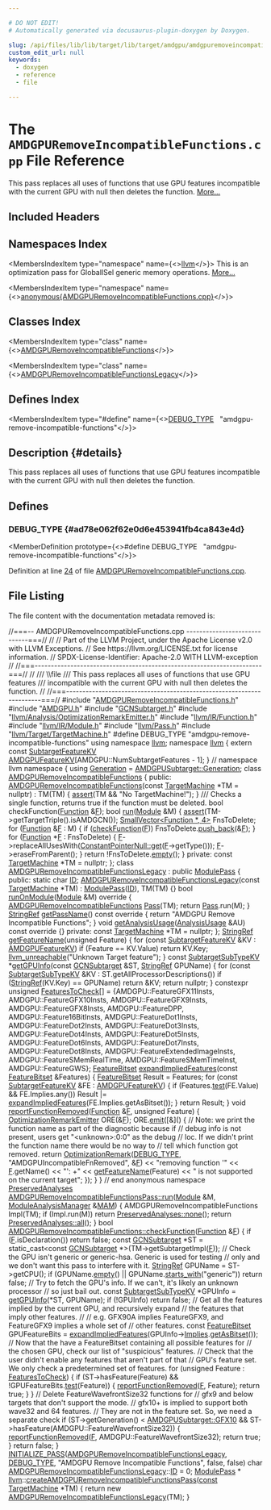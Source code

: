 ```yaml
---

# DO NOT EDIT!
# Automatically generated via docusaurus-plugin-doxygen by Doxygen.

slug: /api/files/lib/lib/target/lib/target/amdgpu/amdgpuremoveincompatiblefunctions-cpp
custom_edit_url: null
keywords:
  - doxygen
  - reference
  - file

---
```





# The `AMDGPURemoveIncompatibleFunctions.cpp` File Reference

<DoxygenPage pluginConfig={pluginConfig}>

This pass replaces all uses of functions that use GPU features incompatible with the current GPU with null then deletes the function. <a href="#details">More...</a>

## Included Headers

<IncludesList>
<IncludesListItem
  filePath="AMDGPURemoveIncompatibleFunctions.h"
  permalink="/docs/api/files/lib/lib/target/lib/target/amdgpu/amdgpuremoveincompatiblefunctions-h"
  isLocal="true" />
<IncludesListItem
  filePath="AMDGPU.h"
  permalink="/docs/api/files/lib/lib/target/lib/target/amdgpu/amdgpu-h"
  isLocal="true" />
<IncludesListItem
  filePath="GCNSubtarget.h"
  permalink="/docs/api/files/lib/lib/target/lib/target/amdgpu/gcnsubtarget-h"
  isLocal="true" />
<IncludesListItem
  filePath="llvm/Analysis/OptimizationRemarkEmitter.h"
  permalink="/docs/api/files/include/include/llvm/include/llvm/analysis/optimizationremarkemitter-h"
  isLocal="true" />
<IncludesListItem
  filePath="llvm/IR/Function.h"
  permalink="/docs/api/files/include/include/llvm/include/llvm/ir/function-h"
  isLocal="true" />
<IncludesListItem
  filePath="llvm/IR/Module.h"
  permalink="/docs/api/files/include/include/llvm/include/llvm/ir/module-h"
  isLocal="true" />
<IncludesListItem
  filePath="llvm/Pass.h"
  permalink="/docs/api/files/include/include/llvm/pass-h"
  isLocal="true" />
<IncludesListItem
  filePath="llvm/Target/TargetMachine.h"
  permalink="/docs/api/files/include/include/llvm/include/llvm/target/targetmachine-h"
  isLocal="true" />
</IncludesList>

## Namespaces Index

<MembersIndex>

<MembersIndexItem
  type="namespace"
  name={<><a href="/docs/api/namespaces/llvm">llvm</a></>}>
This is an optimization pass for GlobalISel generic memory operations. <a href="/docs/api/namespaces/llvm/#details">More...</a>
</MembersIndexItem>

<MembersIndexItem
  type="namespace"
  name={<><a href="/docs/api/namespaces/anonymous-amdgpuremoveincompatiblefunctions-cpp-">anonymous&#123;AMDGPURemoveIncompatibleFunctions.cpp&#125;</a></>}>
</MembersIndexItem>

</MembersIndex>

## Classes Index

<MembersIndex>

<MembersIndexItem
  type="class"
  name={<><a href="/docs/api/classes/anonymous-namespace-amdgpuremoveincompatiblefunctions-cpp-/amdgpuremoveincompatiblefunctions">AMDGPURemoveIncompatibleFunctions</a></>}>
</MembersIndexItem>

<MembersIndexItem
  type="class"
  name={<><a href="/docs/api/classes/anonymous-namespace-amdgpuremoveincompatiblefunctions-cpp-/amdgpuremoveincompatiblefunctionslegacy">AMDGPURemoveIncompatibleFunctionsLegacy</a></>}>
</MembersIndexItem>

</MembersIndex>

## Defines Index

<MembersIndex>

<MembersIndexItem
  type="#define"
  name={<><a href="#ad78e062f62e0d6e453941fb4ca843e4d">DEBUG&#95;TYPE</a>&nbsp;&nbsp;&nbsp;&quot;amdgpu-remove-incompatible-functions&quot;</>}>
</MembersIndexItem>

</MembersIndex>

## Description {#details}

This pass replaces all uses of functions that use GPU features incompatible with the current GPU with null then deletes the function.

<SectionDefinition>

## Defines

### DEBUG&#95;TYPE {#ad78e062f62e0d6e453941fb4ca843e4d}

<MemberDefinition
  prototype={<>#define DEBUG&#95;TYPE&nbsp;&nbsp;&nbsp;&quot;amdgpu-remove-incompatible-functions&quot;</>}>

Definition at line <a href="#l00024">24</a> of file <a href="/docs/api/files/lib/lib/target/lib/target/amdgpu/amdgpuremoveincompatiblefunctions-cpp">AMDGPURemoveIncompatibleFunctions.cpp</a>.
</MemberDefinition>

</SectionDefinition>

## File Listing

The file content with the documentation metadata removed is:

<ProgramListing>

<Link id="l00001" /><CodeLine lineNumber="1"><span class="doxyHighlightComment">//===-- AMDGPURemoveIncompatibleFunctions.cpp -----------------------------===//</span></CodeLine>
<Link id="l00002" /><CodeLine lineNumber="2"><span class="doxyHighlightComment">//</span></CodeLine>
<Link id="l00003" /><CodeLine lineNumber="3"><span class="doxyHighlightComment">// Part of the LLVM Project, under the Apache License v2.0 with LLVM Exceptions.</span></CodeLine>
<Link id="l00004" /><CodeLine lineNumber="4"><span class="doxyHighlightComment">// See https://llvm.org/LICENSE.txt for license information.</span></CodeLine>
<Link id="l00005" /><CodeLine lineNumber="5"><span class="doxyHighlightComment">// SPDX-License-Identifier: Apache-2.0 WITH LLVM-exception</span></CodeLine>
<Link id="l00006" /><CodeLine lineNumber="6"><span class="doxyHighlightComment">//</span></CodeLine>
<Link id="l00007" /><CodeLine lineNumber="7"><span class="doxyHighlightComment">//===----------------------------------------------------------------------===//</span></CodeLine>
<Link id="l00008" /><CodeLine lineNumber="8"><span class="doxyHighlightComment">//</span></CodeLine>
<Link id="l00009" /><CodeLine lineNumber="9"><span class="doxyHighlightComment">/// \\file</span></CodeLine>
<Link id="l00010" /><CodeLine lineNumber="10"><span class="doxyHighlightComment">/// This pass replaces all uses of functions that use GPU features</span></CodeLine>
<Link id="l00011" /><CodeLine lineNumber="11"><span class="doxyHighlightComment">/// incompatible with the current GPU with null then deletes the function.</span></CodeLine>
<Link id="l00012" /><CodeLine lineNumber="12"><span class="doxyHighlightComment">//</span></CodeLine>
<Link id="l00013" /><CodeLine lineNumber="13"><span class="doxyHighlightComment">//===----------------------------------------------------------------------===//</span></CodeLine>
<Link id="l00014" /><CodeLine lineNumber="14"></CodeLine>
<Link id="l00015" /><CodeLine lineNumber="15"><span class="doxyHighlightPreprocessor">#include &quot;<a href="/docs/api/files/lib/lib/target/lib/target/amdgpu/amdgpuremoveincompatiblefunctions-h">AMDGPURemoveIncompatibleFunctions.h</a>&quot;</span></CodeLine>
<Link id="l00016" /><CodeLine lineNumber="16"><span class="doxyHighlightPreprocessor">#include &quot;<a href="/docs/api/files/lib/lib/target/lib/target/amdgpu/amdgpu-h">AMDGPU.h</a>&quot;</span></CodeLine>
<Link id="l00017" /><CodeLine lineNumber="17"><span class="doxyHighlightPreprocessor">#include &quot;<a href="/docs/api/files/lib/lib/target/lib/target/amdgpu/gcnsubtarget-h">GCNSubtarget.h</a>&quot;</span></CodeLine>
<Link id="l00018" /><CodeLine lineNumber="18"><span class="doxyHighlightPreprocessor">#include &quot;<a href="/docs/api/files/include/include/llvm/include/llvm/analysis/optimizationremarkemitter-h">llvm/Analysis/OptimizationRemarkEmitter.h</a>&quot;</span></CodeLine>
<Link id="l00019" /><CodeLine lineNumber="19"><span class="doxyHighlightPreprocessor">#include &quot;<a href="/docs/api/files/include/include/llvm/include/llvm/ir/function-h">llvm/IR/Function.h</a>&quot;</span></CodeLine>
<Link id="l00020" /><CodeLine lineNumber="20"><span class="doxyHighlightPreprocessor">#include &quot;<a href="/docs/api/files/include/include/llvm/include/llvm/ir/module-h">llvm/IR/Module.h</a>&quot;</span></CodeLine>
<Link id="l00021" /><CodeLine lineNumber="21"><span class="doxyHighlightPreprocessor">#include &quot;<a href="/docs/api/files/include/include/llvm/pass-h">llvm/Pass.h</a>&quot;</span></CodeLine>
<Link id="l00022" /><CodeLine lineNumber="22"><span class="doxyHighlightPreprocessor">#include &quot;<a href="/docs/api/files/include/include/llvm/include/llvm/target/targetmachine-h">llvm/Target/TargetMachine.h</a>&quot;</span></CodeLine>
<Link id="l00023" /><CodeLine lineNumber="23"></CodeLine>
<Link id="l00024" /><CodeLine lineNumber="24" lineLink="#ad78e062f62e0d6e453941fb4ca843e4d"><span class="doxyHighlightPreprocessor">#define DEBUG&#95;TYPE &quot;amdgpu-remove-incompatible-functions&quot;</span></CodeLine>
<Link id="l00025" /><CodeLine lineNumber="25"></CodeLine>
<Link id="l00026" /><CodeLine lineNumber="26"><span class="doxyHighlightKeyword">using namespace </span><span class="doxyHighlight"><a href="/docs/api/namespaces/llvm">llvm</a>;</span></CodeLine>
<Link id="l00027" /><CodeLine lineNumber="27"></CodeLine>
<Link id="l00028" /><CodeLine lineNumber="28"><span class="doxyHighlightKeyword">namespace </span><span class="doxyHighlight"><a href="/docs/api/namespaces/llvm">llvm</a> &#123;</span></CodeLine>
<Link id="l00029" /><CodeLine lineNumber="29"><span class="doxyHighlightKeyword">extern</span><span class="doxyHighlight"> </span><span class="doxyHighlightKeyword">const</span><span class="doxyHighlight"> <a href="/docs/api/structs/llvm/subtargetfeaturekv">SubtargetFeatureKV</a></span></CodeLine>
<Link id="l00030" /><CodeLine lineNumber="30"><span class="doxyHighlight">    <a href="/docs/api/namespaces/llvm/#a2eb0f8664ebd7ae1ff5086c1b2f684dd">AMDGPUFeatureKV</a>&#91;AMDGPU::NumSubtargetFeatures - 1&#93;;</span></CodeLine>
<Link id="l00031" /><CodeLine lineNumber="31"><span class="doxyHighlight">&#125; </span><span class="doxyHighlightComment">// namespace llvm</span></CodeLine>
<Link id="l00032" /><CodeLine lineNumber="32"></CodeLine>
<Link id="l00033" /><CodeLine lineNumber="33" lineLink="/docs/api/namespaces/anonymous-amdgpuremoveincompatiblefunctions-cpp-"><span class="doxyHighlightKeyword">namespace </span><span class="doxyHighlight">&#123;</span></CodeLine>
<Link id="l00034" /><CodeLine lineNumber="34"></CodeLine>
<Link id="l00035" /><CodeLine lineNumber="35" lineLink="/docs/api/namespaces/anonymous-amdgpuremoveincompatiblefunctions-cpp-/#aaf079b518fe1589562ddfa399cf7d9ee"><span class="doxyHighlightKeyword">using </span><span class="doxyHighlight"><a href="/docs/api/namespaces/anonymous-amdgpuremoveincompatiblefunctions-cpp-/#aaf079b518fe1589562ddfa399cf7d9ee">Generation</a> = <a href="/docs/api/classes/llvm/amdgpusubtarget/#a53c0ee4138bfbf9e0410a65e0eaa36e2">AMDGPUSubtarget::Generation</a>;</span></CodeLine>
<Link id="l00036" /><CodeLine lineNumber="36"></CodeLine>
<Link id="l00037" /><CodeLine lineNumber="37" lineLink="/docs/api/classes/anonymous-namespace-amdgpuremoveincompatiblefunctions-cpp-/amdgpuremoveincompatiblefunctions"><span class="doxyHighlightKeyword">class </span><span class="doxyHighlight"><a href="/docs/api/classes/anonymous-namespace-amdgpuremoveincompatiblefunctions-cpp-/amdgpuremoveincompatiblefunctions/#aeeaff946c7f1a545c840aed2c3873957">AMDGPURemoveIncompatibleFunctions</a> &#123;</span></CodeLine>
<Link id="l00038" /><CodeLine lineNumber="38"><span class="doxyHighlightKeyword">public</span><span class="doxyHighlight">:</span></CodeLine>
<Link id="l00039" /><CodeLine lineNumber="39" lineLink="/docs/api/classes/anonymous-namespace-amdgpuremoveincompatiblefunctions-cpp-/amdgpuremoveincompatiblefunctions/#aeeaff946c7f1a545c840aed2c3873957"><span class="doxyHighlight">  <a href="/docs/api/classes/anonymous-namespace-amdgpuremoveincompatiblefunctions-cpp-/amdgpuremoveincompatiblefunctions/#aeeaff946c7f1a545c840aed2c3873957">AMDGPURemoveIncompatibleFunctions</a>(</span><span class="doxyHighlightKeyword">const</span><span class="doxyHighlight"> <a href="/docs/api/classes/llvm/targetmachine">TargetMachine</a> &#42;TM = </span><span class="doxyHighlightKeyword">nullptr</span><span class="doxyHighlight">)</span></CodeLine>
<Link id="l00040" /><CodeLine lineNumber="40"><span class="doxyHighlight">      : TM(TM) &#123;</span></CodeLine>
<Link id="l00041" /><CodeLine lineNumber="41"><span class="doxyHighlight">    <a href="/docs/api/files/lib/lib/target/lib/target/amdgpu/silowercontrolflow-cpp/#a4868c5d81c5ccc98c47aeab6244346a0">assert</a>(TM &amp;&amp; </span><span class="doxyHighlightStringLiteral">&quot;No TargetMachine!&quot;</span><span class="doxyHighlight">);</span></CodeLine>
<Link id="l00042" /><CodeLine lineNumber="42"><span class="doxyHighlight">  &#125;</span></CodeLine>
<Link id="l00043" /><CodeLine lineNumber="43"><span class="doxyHighlightComment">  /// Checks a single function, returns true if the function must be deleted.</span></CodeLine>
<Link id="l00044" /><CodeLine lineNumber="44"><span class="doxyHighlight">  </span><span class="doxyHighlightKeywordType">bool</span><span class="doxyHighlight"> checkFunction(<a href="/docs/api/classes/llvm/function">Function</a> &amp;<a href="/docs/api/files/lib/lib/support/md5-cpp/#a96d73bbd7af15cb1fc38c3f4a3bd82e9">F</a>);</span></CodeLine>
<Link id="l00045" /><CodeLine lineNumber="45"></CodeLine>
<Link id="l00046" /><CodeLine lineNumber="46" lineLink="/docs/api/classes/anonymous-namespace-amdgpuremoveincompatiblefunctions-cpp-/amdgpuremoveincompatiblefunctions/#a8d8058631456eb8173e42f7af6f4555f"><span class="doxyHighlight">  </span><span class="doxyHighlightKeywordType">bool</span><span class="doxyHighlight"> <a href="/docs/api/classes/anonymous-namespace-amdgpuremoveincompatiblefunctions-cpp-/amdgpuremoveincompatiblefunctions/#a8d8058631456eb8173e42f7af6f4555f">run</a>(<a href="/docs/api/classes/llvm/module">Module</a> &amp;M) &#123;</span></CodeLine>
<Link id="l00047" /><CodeLine lineNumber="47"><span class="doxyHighlight">    <a href="/docs/api/files/lib/lib/target/lib/target/amdgpu/silowercontrolflow-cpp/#a4868c5d81c5ccc98c47aeab6244346a0">assert</a>(TM-&gt;getTargetTriple().isAMDGCN());</span></CodeLine>
<Link id="l00048" /><CodeLine lineNumber="48"></CodeLine>
<Link id="l00049" /><CodeLine lineNumber="49"><span class="doxyHighlight">    <a href="/docs/api/classes/llvm/smallvector">SmallVector&lt;Function &#42;, 4&gt;</a> FnsToDelete;</span></CodeLine>
<Link id="l00050" /><CodeLine lineNumber="50"><span class="doxyHighlight">    </span><span class="doxyHighlightKeywordFlow">for</span><span class="doxyHighlight"> (<a href="/docs/api/classes/llvm/function">Function</a> &amp;<a href="/docs/api/files/lib/lib/support/md5-cpp/#a96d73bbd7af15cb1fc38c3f4a3bd82e9">F</a> : M) &#123;</span></CodeLine>
<Link id="l00051" /><CodeLine lineNumber="51"><span class="doxyHighlight">      </span><span class="doxyHighlightKeywordFlow">if</span><span class="doxyHighlight"> (<a href="/docs/api/classes/anonymous-namespace-amdgpuremoveincompatiblefunctions-cpp-/amdgpuremoveincompatiblefunctions/#a9910118e4db5bb56e348017ba1460553">checkFunction</a>(<a href="/docs/api/files/lib/lib/support/md5-cpp/#a96d73bbd7af15cb1fc38c3f4a3bd82e9">F</a>))</span></CodeLine>
<Link id="l00052" /><CodeLine lineNumber="52"><span class="doxyHighlight">        FnsToDelete.<a href="/docs/api/classes/llvm/smallvectortemplatebase/#af42bfbc067df27c19ee2fc859df58799">push&#95;back</a>(&amp;<a href="/docs/api/files/lib/lib/support/md5-cpp/#a96d73bbd7af15cb1fc38c3f4a3bd82e9">F</a>);</span></CodeLine>
<Link id="l00053" /><CodeLine lineNumber="53"><span class="doxyHighlight">    &#125;</span></CodeLine>
<Link id="l00054" /><CodeLine lineNumber="54"></CodeLine>
<Link id="l00055" /><CodeLine lineNumber="55"><span class="doxyHighlight">    </span><span class="doxyHighlightKeywordFlow">for</span><span class="doxyHighlight"> (<a href="/docs/api/classes/llvm/function">Function</a> &#42;<a href="/docs/api/files/lib/lib/support/md5-cpp/#a96d73bbd7af15cb1fc38c3f4a3bd82e9">F</a> : FnsToDelete) &#123;</span></CodeLine>
<Link id="l00056" /><CodeLine lineNumber="56"><span class="doxyHighlight">      <a href="/docs/api/files/lib/lib/support/md5-cpp/#a96d73bbd7af15cb1fc38c3f4a3bd82e9">F</a>-&gt;replaceAllUsesWith(<a href="/docs/api/classes/llvm/constantpointernull/#a96f5c85e4022e369266541b2db3fda69">ConstantPointerNull::get</a>(<a href="/docs/api/files/lib/lib/support/md5-cpp/#a96d73bbd7af15cb1fc38c3f4a3bd82e9">F</a>-&gt;getType()));</span></CodeLine>
<Link id="l00057" /><CodeLine lineNumber="57"><span class="doxyHighlight">      <a href="/docs/api/files/lib/lib/support/md5-cpp/#a96d73bbd7af15cb1fc38c3f4a3bd82e9">F</a>-&gt;eraseFromParent();</span></CodeLine>
<Link id="l00058" /><CodeLine lineNumber="58"><span class="doxyHighlight">    &#125;</span></CodeLine>
<Link id="l00059" /><CodeLine lineNumber="59"><span class="doxyHighlight">    </span><span class="doxyHighlightKeywordFlow">return</span><span class="doxyHighlight"> !FnsToDelete.<a href="/docs/api/classes/llvm/smallvectortemplatecommon/#ad9a3c7bc26b130377bbafc170b5f88a2">empty</a>();</span></CodeLine>
<Link id="l00060" /><CodeLine lineNumber="60"><span class="doxyHighlight">  &#125;</span></CodeLine>
<Link id="l00061" /><CodeLine lineNumber="61"></CodeLine>
<Link id="l00062" /><CodeLine lineNumber="62"><span class="doxyHighlightKeyword">private</span><span class="doxyHighlight">:</span></CodeLine>
<Link id="l00063" /><CodeLine lineNumber="63"><span class="doxyHighlight">  </span><span class="doxyHighlightKeyword">const</span><span class="doxyHighlight"> <a href="/docs/api/classes/llvm/targetmachine">TargetMachine</a> &#42;TM = </span><span class="doxyHighlightKeyword">nullptr</span><span class="doxyHighlight">;</span></CodeLine>
<Link id="l00064" /><CodeLine lineNumber="64"><span class="doxyHighlight">&#125;;</span></CodeLine>
<Link id="l00065" /><CodeLine lineNumber="65"></CodeLine>
<Link id="l00066" /><CodeLine lineNumber="66" lineLink="/docs/api/classes/anonymous-namespace-amdgpuremoveincompatiblefunctions-cpp-/amdgpuremoveincompatiblefunctionslegacy"><span class="doxyHighlightKeyword">class </span><span class="doxyHighlight"><a href="/docs/api/classes/anonymous-namespace-amdgpuremoveincompatiblefunctions-cpp-/amdgpuremoveincompatiblefunctionslegacy/#a431e9125a712c70dfba54a0ba7454ce8">AMDGPURemoveIncompatibleFunctionsLegacy</a> : </span><span class="doxyHighlightKeyword">public</span><span class="doxyHighlight"> <a href="/docs/api/classes/llvm/modulepass/#a723659a08d210f4f566887bda3f9f976">ModulePass</a> &#123;</span></CodeLine>
<Link id="l00067" /><CodeLine lineNumber="67"><span class="doxyHighlightKeyword">public</span><span class="doxyHighlight">:</span></CodeLine>
<Link id="l00068" /><CodeLine lineNumber="68" lineLink="/docs/api/classes/anonymous-namespace-amdgpuremoveincompatiblefunctions-cpp-/amdgpuremoveincompatiblefunctionslegacy/#ab0845e49af17756278c5e73017e2ffe3"><span class="doxyHighlight">  </span><span class="doxyHighlightKeyword">static</span><span class="doxyHighlight"> </span><span class="doxyHighlightKeywordType">char</span><span class="doxyHighlight"> <a href="/docs/api/classes/anonymous-namespace-amdgpuremoveincompatiblefunctions-cpp-/amdgpuremoveincompatiblefunctionslegacy/#ab0845e49af17756278c5e73017e2ffe3">ID</a>;</span></CodeLine>
<Link id="l00069" /><CodeLine lineNumber="69"></CodeLine>
<Link id="l00070" /><CodeLine lineNumber="70" lineLink="/docs/api/classes/anonymous-namespace-amdgpuremoveincompatiblefunctions-cpp-/amdgpuremoveincompatiblefunctionslegacy/#a431e9125a712c70dfba54a0ba7454ce8"><span class="doxyHighlight">  <a href="/docs/api/classes/anonymous-namespace-amdgpuremoveincompatiblefunctions-cpp-/amdgpuremoveincompatiblefunctionslegacy/#a431e9125a712c70dfba54a0ba7454ce8">AMDGPURemoveIncompatibleFunctionsLegacy</a>(</span><span class="doxyHighlightKeyword">const</span><span class="doxyHighlight"> <a href="/docs/api/classes/llvm/targetmachine">TargetMachine</a> &#42;TM)</span></CodeLine>
<Link id="l00071" /><CodeLine lineNumber="71"><span class="doxyHighlight">      : <a href="/docs/api/classes/llvm/modulepass/#a723659a08d210f4f566887bda3f9f976">ModulePass</a>(<a href="/docs/api/classes/anonymous-namespace-amdgpuremoveincompatiblefunctions-cpp-/amdgpuremoveincompatiblefunctionslegacy/#ab0845e49af17756278c5e73017e2ffe3">ID</a>), TM(TM) &#123;&#125;</span></CodeLine>
<Link id="l00072" /><CodeLine lineNumber="72"></CodeLine>
<Link id="l00073" /><CodeLine lineNumber="73" lineLink="/docs/api/classes/anonymous-namespace-amdgpuremoveincompatiblefunctions-cpp-/amdgpuremoveincompatiblefunctionslegacy/#a5b241b27f5e110855e867787c5b47731"><span class="doxyHighlight">  </span><span class="doxyHighlightKeywordType">bool</span><span class="doxyHighlight"> <a href="/docs/api/classes/anonymous-namespace-amdgpuremoveincompatiblefunctions-cpp-/amdgpuremoveincompatiblefunctionslegacy/#a5b241b27f5e110855e867787c5b47731">runOnModule</a>(<a href="/docs/api/classes/llvm/module">Module</a> &amp;M)</span><span class="doxyHighlightKeyword"> override </span><span class="doxyHighlight">&#123;</span></CodeLine>
<Link id="l00074" /><CodeLine lineNumber="74"><span class="doxyHighlight">    <a href="/docs/api/classes/anonymous-namespace-amdgpuremoveincompatiblefunctions-cpp-/amdgpuremoveincompatiblefunctions">AMDGPURemoveIncompatibleFunctions</a> <a href="/docs/api/files/lib/lib/target/lib/target/aarch64/aarch64conditionalcompares-cpp/#ab15af716dfa3d6f1fa7978be4639bd8e">Pass</a>(TM);</span></CodeLine>
<Link id="l00075" /><CodeLine lineNumber="75"><span class="doxyHighlight">    </span><span class="doxyHighlightKeywordFlow">return</span><span class="doxyHighlight"> <a href="/docs/api/classes/llvm/pass/#a16baa169d062524be5a6b67609266174">Pass</a>.run(M);</span></CodeLine>
<Link id="l00076" /><CodeLine lineNumber="76"><span class="doxyHighlight">  &#125;</span></CodeLine>
<Link id="l00077" /><CodeLine lineNumber="77"></CodeLine>
<Link id="l00078" /><CodeLine lineNumber="78" lineLink="/docs/api/classes/anonymous-namespace-amdgpuremoveincompatiblefunctions-cpp-/amdgpuremoveincompatiblefunctionslegacy/#a8ad5e543d4c35c973c689e79f61b44b6"><span class="doxyHighlight">  <a href="/docs/api/classes/llvm/stringref">StringRef</a> <a href="/docs/api/classes/anonymous-namespace-amdgpuremoveincompatiblefunctions-cpp-/amdgpuremoveincompatiblefunctionslegacy/#a8ad5e543d4c35c973c689e79f61b44b6">getPassName</a>()</span><span class="doxyHighlightKeyword"> const override </span><span class="doxyHighlight">&#123;</span></CodeLine>
<Link id="l00079" /><CodeLine lineNumber="79"><span class="doxyHighlight">    </span><span class="doxyHighlightKeywordFlow">return</span><span class="doxyHighlight"> </span><span class="doxyHighlightStringLiteral">&quot;AMDGPU Remove Incompatible Functions&quot;</span><span class="doxyHighlight">;</span></CodeLine>
<Link id="l00080" /><CodeLine lineNumber="80"><span class="doxyHighlight">  &#125;</span></CodeLine>
<Link id="l00081" /><CodeLine lineNumber="81"></CodeLine>
<Link id="l00082" /><CodeLine lineNumber="82" lineLink="/docs/api/classes/anonymous-namespace-amdgpuremoveincompatiblefunctions-cpp-/amdgpuremoveincompatiblefunctionslegacy/#a81e3951b25a0da18249858e0a87ef059"><span class="doxyHighlight">  </span><span class="doxyHighlightKeywordType">void</span><span class="doxyHighlight"> <a href="/docs/api/classes/anonymous-namespace-amdgpuremoveincompatiblefunctions-cpp-/amdgpuremoveincompatiblefunctionslegacy/#a81e3951b25a0da18249858e0a87ef059">getAnalysisUsage</a>(<a href="/docs/api/classes/llvm/analysisusage">AnalysisUsage</a> &amp;AU)</span><span class="doxyHighlightKeyword"> const override </span><span class="doxyHighlight">&#123;&#125;</span></CodeLine>
<Link id="l00083" /><CodeLine lineNumber="83"></CodeLine>
<Link id="l00084" /><CodeLine lineNumber="84"><span class="doxyHighlightKeyword">private</span><span class="doxyHighlight">:</span></CodeLine>
<Link id="l00085" /><CodeLine lineNumber="85"><span class="doxyHighlight">  </span><span class="doxyHighlightKeyword">const</span><span class="doxyHighlight"> <a href="/docs/api/classes/llvm/targetmachine">TargetMachine</a> &#42;TM = </span><span class="doxyHighlightKeyword">nullptr</span><span class="doxyHighlight">;</span></CodeLine>
<Link id="l00086" /><CodeLine lineNumber="86"><span class="doxyHighlight">&#125;;</span></CodeLine>
<Link id="l00087" /><CodeLine lineNumber="87"></CodeLine>
<Link id="l00088" /><CodeLine lineNumber="88" lineLink="/docs/api/namespaces/anonymous-amdgpuremoveincompatiblefunctions-cpp-/#a609614f7cf3d61ef5e8d597a709b7b68"><span class="doxyHighlight"><a href="/docs/api/classes/llvm/stringref">StringRef</a> <a href="/docs/api/namespaces/anonymous-amdgpuremoveincompatiblefunctions-cpp-/#a609614f7cf3d61ef5e8d597a709b7b68">getFeatureName</a>(</span><span class="doxyHighlightKeywordType">unsigned</span><span class="doxyHighlight"> Feature) &#123;</span></CodeLine>
<Link id="l00089" /><CodeLine lineNumber="89"><span class="doxyHighlight">  </span><span class="doxyHighlightKeywordFlow">for</span><span class="doxyHighlight"> (</span><span class="doxyHighlightKeyword">const</span><span class="doxyHighlight"> <a href="/docs/api/structs/llvm/subtargetfeaturekv">SubtargetFeatureKV</a> &amp;KV : <a href="/docs/api/namespaces/llvm/#a2eb0f8664ebd7ae1ff5086c1b2f684dd">AMDGPUFeatureKV</a>)</span></CodeLine>
<Link id="l00090" /><CodeLine lineNumber="90"><span class="doxyHighlight">    </span><span class="doxyHighlightKeywordFlow">if</span><span class="doxyHighlight"> (Feature == KV.Value)</span></CodeLine>
<Link id="l00091" /><CodeLine lineNumber="91"><span class="doxyHighlight">      </span><span class="doxyHighlightKeywordFlow">return</span><span class="doxyHighlight"> KV.Key;</span></CodeLine>
<Link id="l00092" /><CodeLine lineNumber="92"></CodeLine>
<Link id="l00093" /><CodeLine lineNumber="93"><span class="doxyHighlight">  <a href="/docs/api/files/include/include/llvm/include/llvm/support/errorhandling-h/#ace243f5c25697a1107cce46626b3dc94">llvm&#95;unreachable</a>(</span><span class="doxyHighlightStringLiteral">&quot;Unknown Target feature&quot;</span><span class="doxyHighlight">);</span></CodeLine>
<Link id="l00094" /><CodeLine lineNumber="94"><span class="doxyHighlight">&#125;</span></CodeLine>
<Link id="l00095" /><CodeLine lineNumber="95"></CodeLine>
<Link id="l00096" /><CodeLine lineNumber="96" lineLink="/docs/api/namespaces/anonymous-amdgpuremoveincompatiblefunctions-cpp-/#a96af0c5ce8e7774aa57f540333b5ddaa"><span class="doxyHighlightKeyword">const</span><span class="doxyHighlight"> <a href="/docs/api/structs/llvm/subtargetsubtypekv">SubtargetSubTypeKV</a> &#42;<a href="/docs/api/namespaces/anonymous-amdgpuremoveincompatiblefunctions-cpp-/#a96af0c5ce8e7774aa57f540333b5ddaa">getGPUInfo</a>(</span><span class="doxyHighlightKeyword">const</span><span class="doxyHighlight"> <a href="/docs/api/classes/llvm/gcnsubtarget">GCNSubtarget</a> &amp;ST,</span></CodeLine>
<Link id="l00097" /><CodeLine lineNumber="97"><span class="doxyHighlight">                                     <a href="/docs/api/classes/llvm/stringref">StringRef</a> GPUName) &#123;</span></CodeLine>
<Link id="l00098" /><CodeLine lineNumber="98"><span class="doxyHighlight">  </span><span class="doxyHighlightKeywordFlow">for</span><span class="doxyHighlight"> (</span><span class="doxyHighlightKeyword">const</span><span class="doxyHighlight"> <a href="/docs/api/structs/llvm/subtargetsubtypekv">SubtargetSubTypeKV</a> &amp;KV : ST.getAllProcessorDescriptions())</span></CodeLine>
<Link id="l00099" /><CodeLine lineNumber="99"><span class="doxyHighlight">    </span><span class="doxyHighlightKeywordFlow">if</span><span class="doxyHighlight"> (<a href="/docs/api/classes/llvm/stringref">StringRef</a>(KV.Key) == GPUName)</span></CodeLine>
<Link id="l00100" /><CodeLine lineNumber="100"><span class="doxyHighlight">      </span><span class="doxyHighlightKeywordFlow">return</span><span class="doxyHighlight"> &amp;KV;</span></CodeLine>
<Link id="l00101" /><CodeLine lineNumber="101"></CodeLine>
<Link id="l00102" /><CodeLine lineNumber="102"><span class="doxyHighlight">  </span><span class="doxyHighlightKeywordFlow">return</span><span class="doxyHighlight"> </span><span class="doxyHighlightKeyword">nullptr</span><span class="doxyHighlight">;</span></CodeLine>
<Link id="l00103" /><CodeLine lineNumber="103"><span class="doxyHighlight">&#125;</span></CodeLine>
<Link id="l00104" /><CodeLine lineNumber="104"></CodeLine>
<Link id="l00105" /><CodeLine lineNumber="105" lineLink="/docs/api/namespaces/anonymous-amdgpuremoveincompatiblefunctions-cpp-/#ab7f5185220e506ef5ebfc6c6c2d461df"><span class="doxyHighlightKeyword">constexpr</span><span class="doxyHighlight"> </span><span class="doxyHighlightKeywordType">unsigned</span><span class="doxyHighlight"> <a href="/docs/api/namespaces/anonymous-amdgpuremoveincompatiblefunctions-cpp-/#ab7f5185220e506ef5ebfc6c6c2d461df">FeaturesToCheck</a>&#91;&#93; = &#123;AMDGPU::FeatureGFX11Insts,</span></CodeLine>
<Link id="l00106" /><CodeLine lineNumber="106"><span class="doxyHighlight">                                        AMDGPU::FeatureGFX10Insts,</span></CodeLine>
<Link id="l00107" /><CodeLine lineNumber="107"><span class="doxyHighlight">                                        AMDGPU::FeatureGFX9Insts,</span></CodeLine>
<Link id="l00108" /><CodeLine lineNumber="108"><span class="doxyHighlight">                                        AMDGPU::FeatureGFX8Insts,</span></CodeLine>
<Link id="l00109" /><CodeLine lineNumber="109"><span class="doxyHighlight">                                        AMDGPU::FeatureDPP,</span></CodeLine>
<Link id="l00110" /><CodeLine lineNumber="110"><span class="doxyHighlight">                                        AMDGPU::Feature16BitInsts,</span></CodeLine>
<Link id="l00111" /><CodeLine lineNumber="111"><span class="doxyHighlight">                                        AMDGPU::FeatureDot1Insts,</span></CodeLine>
<Link id="l00112" /><CodeLine lineNumber="112"><span class="doxyHighlight">                                        AMDGPU::FeatureDot2Insts,</span></CodeLine>
<Link id="l00113" /><CodeLine lineNumber="113"><span class="doxyHighlight">                                        AMDGPU::FeatureDot3Insts,</span></CodeLine>
<Link id="l00114" /><CodeLine lineNumber="114"><span class="doxyHighlight">                                        AMDGPU::FeatureDot4Insts,</span></CodeLine>
<Link id="l00115" /><CodeLine lineNumber="115"><span class="doxyHighlight">                                        AMDGPU::FeatureDot5Insts,</span></CodeLine>
<Link id="l00116" /><CodeLine lineNumber="116"><span class="doxyHighlight">                                        AMDGPU::FeatureDot6Insts,</span></CodeLine>
<Link id="l00117" /><CodeLine lineNumber="117"><span class="doxyHighlight">                                        AMDGPU::FeatureDot7Insts,</span></CodeLine>
<Link id="l00118" /><CodeLine lineNumber="118"><span class="doxyHighlight">                                        AMDGPU::FeatureDot8Insts,</span></CodeLine>
<Link id="l00119" /><CodeLine lineNumber="119"><span class="doxyHighlight">                                        AMDGPU::FeatureExtendedImageInsts,</span></CodeLine>
<Link id="l00120" /><CodeLine lineNumber="120"><span class="doxyHighlight">                                        AMDGPU::FeatureSMemRealTime,</span></CodeLine>
<Link id="l00121" /><CodeLine lineNumber="121"><span class="doxyHighlight">                                        AMDGPU::FeatureSMemTimeInst,</span></CodeLine>
<Link id="l00122" /><CodeLine lineNumber="122"><span class="doxyHighlight">                                        AMDGPU::FeatureGWS&#125;;</span></CodeLine>
<Link id="l00123" /><CodeLine lineNumber="123"></CodeLine>
<Link id="l00124" /><CodeLine lineNumber="124" lineLink="/docs/api/namespaces/anonymous-amdgpuremoveincompatiblefunctions-cpp-/#ad69a0ba53c1180dd66530af345bda9cb"><span class="doxyHighlight"><a href="/docs/api/classes/llvm/featurebitset">FeatureBitset</a> <a href="/docs/api/namespaces/anonymous-amdgpuremoveincompatiblefunctions-cpp-/#ad69a0ba53c1180dd66530af345bda9cb">expandImpliedFeatures</a>(</span><span class="doxyHighlightKeyword">const</span><span class="doxyHighlight"> <a href="/docs/api/classes/llvm/featurebitset">FeatureBitset</a> &amp;Features) &#123;</span></CodeLine>
<Link id="l00125" /><CodeLine lineNumber="125"><span class="doxyHighlight">  <a href="/docs/api/classes/llvm/featurebitset">FeatureBitset</a> Result = Features;</span></CodeLine>
<Link id="l00126" /><CodeLine lineNumber="126"><span class="doxyHighlight">  </span><span class="doxyHighlightKeywordFlow">for</span><span class="doxyHighlight"> (</span><span class="doxyHighlightKeyword">const</span><span class="doxyHighlight"> <a href="/docs/api/structs/llvm/subtargetfeaturekv">SubtargetFeatureKV</a> &amp;FE : <a href="/docs/api/namespaces/llvm/#a2eb0f8664ebd7ae1ff5086c1b2f684dd">AMDGPUFeatureKV</a>) &#123;</span></CodeLine>
<Link id="l00127" /><CodeLine lineNumber="127"><span class="doxyHighlight">    </span><span class="doxyHighlightKeywordFlow">if</span><span class="doxyHighlight"> (Features.<a href="/docs/api/classes/llvm/featurebitset/#a4fce0696a3465a5f24d788288f23f6bf">test</a>(FE.Value) &amp;&amp; FE.Implies.any())</span></CodeLine>
<Link id="l00128" /><CodeLine lineNumber="128"><span class="doxyHighlight">      Result |= <a href="/docs/api/namespaces/anonymous-amdgpuremoveincompatiblefunctions-cpp-/#ad69a0ba53c1180dd66530af345bda9cb">expandImpliedFeatures</a>(FE.Implies.getAsBitset());</span></CodeLine>
<Link id="l00129" /><CodeLine lineNumber="129"><span class="doxyHighlight">  &#125;</span></CodeLine>
<Link id="l00130" /><CodeLine lineNumber="130"><span class="doxyHighlight">  </span><span class="doxyHighlightKeywordFlow">return</span><span class="doxyHighlight"> Result;</span></CodeLine>
<Link id="l00131" /><CodeLine lineNumber="131"><span class="doxyHighlight">&#125;</span></CodeLine>
<Link id="l00132" /><CodeLine lineNumber="132"></CodeLine>
<Link id="l00133" /><CodeLine lineNumber="133" lineLink="/docs/api/namespaces/anonymous-amdgpuremoveincompatiblefunctions-cpp-/#a87374a870efdb5320c2019accfd96e75"><span class="doxyHighlightKeywordType">void</span><span class="doxyHighlight"> <a href="/docs/api/namespaces/anonymous-amdgpuremoveincompatiblefunctions-cpp-/#a87374a870efdb5320c2019accfd96e75">reportFunctionRemoved</a>(<a href="/docs/api/classes/llvm/function">Function</a> &amp;<a href="/docs/api/files/lib/lib/support/md5-cpp/#a96d73bbd7af15cb1fc38c3f4a3bd82e9">F</a>, </span><span class="doxyHighlightKeywordType">unsigned</span><span class="doxyHighlight"> Feature) &#123;</span></CodeLine>
<Link id="l00134" /><CodeLine lineNumber="134"><span class="doxyHighlight">  <a href="/docs/api/classes/llvm/optimizationremarkemitter">OptimizationRemarkEmitter</a> ORE(&amp;<a href="/docs/api/files/lib/lib/support/md5-cpp/#a96d73bbd7af15cb1fc38c3f4a3bd82e9">F</a>);</span></CodeLine>
<Link id="l00135" /><CodeLine lineNumber="135"><span class="doxyHighlight">  ORE.<a href="/docs/api/classes/llvm/optimizationremarkemitter/#aae6a98aea85aa3af87357cc5448db499">emit</a>(&#91;&amp;&#93;() &#123;</span></CodeLine>
<Link id="l00136" /><CodeLine lineNumber="136"><span class="doxyHighlight">    </span><span class="doxyHighlightComment">// Note: we print the function name as part of the diagnostic because if</span></CodeLine>
<Link id="l00137" /><CodeLine lineNumber="137"><span class="doxyHighlight">    </span><span class="doxyHighlightComment">// debug info is not present, users get &quot;&lt;unknown&gt;:0:0&quot; as the debug</span></CodeLine>
<Link id="l00138" /><CodeLine lineNumber="138"><span class="doxyHighlight">    </span><span class="doxyHighlightComment">// loc. If we didn&#39;t print the function name there would be no way to</span></CodeLine>
<Link id="l00139" /><CodeLine lineNumber="139"><span class="doxyHighlight">    </span><span class="doxyHighlightComment">// tell which function got removed.</span></CodeLine>
<Link id="l00140" /><CodeLine lineNumber="140"><span class="doxyHighlight">    </span><span class="doxyHighlightKeywordFlow">return</span><span class="doxyHighlight"> <a href="/docs/api/classes/llvm/optimizationremark">OptimizationRemark</a>(<a href="/docs/api/files/include/include/llvm/include/llvm/adt/genericcycleimpl-h/#ad78e062f62e0d6e453941fb4ca843e4d">DEBUG&#95;TYPE</a>, </span><span class="doxyHighlightStringLiteral">&quot;AMDGPUIncompatibleFnRemoved&quot;</span><span class="doxyHighlight">, &amp;<a href="/docs/api/files/lib/lib/support/md5-cpp/#a96d73bbd7af15cb1fc38c3f4a3bd82e9">F</a>)</span></CodeLine>
<Link id="l00141" /><CodeLine lineNumber="141"><span class="doxyHighlight">           &lt;&lt; </span><span class="doxyHighlightStringLiteral">&quot;removing function &#39;&quot;</span><span class="doxyHighlight"> &lt;&lt; <a href="/docs/api/files/lib/lib/support/md5-cpp/#a96d73bbd7af15cb1fc38c3f4a3bd82e9">F</a>.getName() &lt;&lt; </span><span class="doxyHighlightStringLiteral">&quot;&#39;: +&quot;</span></CodeLine>
<Link id="l00142" /><CodeLine lineNumber="142"><span class="doxyHighlight">           &lt;&lt; <a href="/docs/api/namespaces/anonymous-amdgpuremoveincompatiblefunctions-cpp-/#a609614f7cf3d61ef5e8d597a709b7b68">getFeatureName</a>(Feature)</span></CodeLine>
<Link id="l00143" /><CodeLine lineNumber="143"><span class="doxyHighlight">           &lt;&lt; </span><span class="doxyHighlightStringLiteral">&quot; is not supported on the current target&quot;</span><span class="doxyHighlight">;</span></CodeLine>
<Link id="l00144" /><CodeLine lineNumber="144"><span class="doxyHighlight">  &#125;);</span></CodeLine>
<Link id="l00145" /><CodeLine lineNumber="145"><span class="doxyHighlight">&#125;</span></CodeLine>
<Link id="l00146" /><CodeLine lineNumber="146"><span class="doxyHighlight">&#125; </span><span class="doxyHighlightComment">// end anonymous namespace</span></CodeLine>
<Link id="l00147" /><CodeLine lineNumber="147"></CodeLine>
<Link id="l00148" /><CodeLine lineNumber="148"><span class="doxyHighlight"><a href="/docs/api/classes/llvm/preservedanalyses">PreservedAnalyses</a></span></CodeLine>
<Link id="l00149" /><CodeLine lineNumber="149" lineLink="/docs/api/classes/llvm/amdgpuremoveincompatiblefunctionspass/#ac67b2b8b03c9e7cecf703fd30abb485e"><span class="doxyHighlight"><a href="/docs/api/classes/llvm/amdgpuremoveincompatiblefunctionspass/#ac67b2b8b03c9e7cecf703fd30abb485e">AMDGPURemoveIncompatibleFunctionsPass::run</a>(<a href="/docs/api/classes/llvm/module">Module</a> &amp;M,</span></CodeLine>
<Link id="l00150" /><CodeLine lineNumber="150"><span class="doxyHighlight">                                           <a href="/docs/api/namespaces/llvm/#af9c9208365fd9ce11392b4d79485e259">ModuleAnalysisManager</a> &amp;<a href="/docs/api/files/lib/lib/passes/passbuilderbindings-cpp/#a85bddafa659a93a7a67c9094648259be">MAM</a>) &#123;</span></CodeLine>
<Link id="l00151" /><CodeLine lineNumber="151"><span class="doxyHighlight">  AMDGPURemoveIncompatibleFunctions Impl(TM);</span></CodeLine>
<Link id="l00152" /><CodeLine lineNumber="152"><span class="doxyHighlight">  </span><span class="doxyHighlightKeywordFlow">if</span><span class="doxyHighlight"> (Impl.run(M))</span></CodeLine>
<Link id="l00153" /><CodeLine lineNumber="153"><span class="doxyHighlight">    </span><span class="doxyHighlightKeywordFlow">return</span><span class="doxyHighlight"> <a href="/docs/api/classes/llvm/preservedanalyses/#a03797a73044a81cbc6a3409d6c72ee8f">PreservedAnalyses::none</a>();</span></CodeLine>
<Link id="l00154" /><CodeLine lineNumber="154"><span class="doxyHighlight">  </span><span class="doxyHighlightKeywordFlow">return</span><span class="doxyHighlight"> <a href="/docs/api/classes/llvm/preservedanalyses/#a1258a1ff55557c27684010ebd7283712">PreservedAnalyses::all</a>();</span></CodeLine>
<Link id="l00155" /><CodeLine lineNumber="155"><span class="doxyHighlight">&#125;</span></CodeLine>
<Link id="l00156" /><CodeLine lineNumber="156"></CodeLine>
<Link id="l00157" /><CodeLine lineNumber="157" lineLink="/docs/api/classes/anonymous-namespace-amdgpuremoveincompatiblefunctions-cpp-/amdgpuremoveincompatiblefunctions/#a9910118e4db5bb56e348017ba1460553"><span class="doxyHighlightKeywordType">bool</span><span class="doxyHighlight"> <a href="/docs/api/classes/anonymous-namespace-amdgpuremoveincompatiblefunctions-cpp-/amdgpuremoveincompatiblefunctions/#a9910118e4db5bb56e348017ba1460553">AMDGPURemoveIncompatibleFunctions::checkFunction</a>(<a href="/docs/api/classes/llvm/function">Function</a> &amp;<a href="/docs/api/files/lib/lib/support/md5-cpp/#a96d73bbd7af15cb1fc38c3f4a3bd82e9">F</a>) &#123;</span></CodeLine>
<Link id="l00158" /><CodeLine lineNumber="158"><span class="doxyHighlight">  </span><span class="doxyHighlightKeywordFlow">if</span><span class="doxyHighlight"> (<a href="/docs/api/files/lib/lib/support/md5-cpp/#a96d73bbd7af15cb1fc38c3f4a3bd82e9">F</a>.isDeclaration())</span></CodeLine>
<Link id="l00159" /><CodeLine lineNumber="159"><span class="doxyHighlight">    </span><span class="doxyHighlightKeywordFlow">return</span><span class="doxyHighlight"> </span><span class="doxyHighlightKeyword">false</span><span class="doxyHighlight">;</span></CodeLine>
<Link id="l00160" /><CodeLine lineNumber="160"></CodeLine>
<Link id="l00161" /><CodeLine lineNumber="161"><span class="doxyHighlight">  </span><span class="doxyHighlightKeyword">const</span><span class="doxyHighlight"> <a href="/docs/api/classes/llvm/gcnsubtarget">GCNSubtarget</a> &#42;ST =</span></CodeLine>
<Link id="l00162" /><CodeLine lineNumber="162"><span class="doxyHighlight">      </span><span class="doxyHighlightKeyword">static&#95;cast&lt;</span><span class="doxyHighlightKeyword">const </span><span class="doxyHighlight"><a href="/docs/api/classes/llvm/gcnsubtarget">GCNSubtarget</a> &#42;</span><span class="doxyHighlightKeyword">&gt;</span><span class="doxyHighlight">(TM-&gt;getSubtargetImpl(<a href="/docs/api/files/lib/lib/support/md5-cpp/#a96d73bbd7af15cb1fc38c3f4a3bd82e9">F</a>));</span></CodeLine>
<Link id="l00163" /><CodeLine lineNumber="163"></CodeLine>
<Link id="l00164" /><CodeLine lineNumber="164"><span class="doxyHighlight">  </span><span class="doxyHighlightComment">// Check the GPU isn&#39;t generic or generic-hsa. Generic is used for testing</span></CodeLine>
<Link id="l00165" /><CodeLine lineNumber="165"><span class="doxyHighlight">  </span><span class="doxyHighlightComment">// only and we don&#39;t want this pass to interfere with it.</span></CodeLine>
<Link id="l00166" /><CodeLine lineNumber="166"><span class="doxyHighlight">  <a href="/docs/api/classes/llvm/stringref">StringRef</a> GPUName = ST-&gt;getCPU();</span></CodeLine>
<Link id="l00167" /><CodeLine lineNumber="167"><span class="doxyHighlight">  </span><span class="doxyHighlightKeywordFlow">if</span><span class="doxyHighlight"> (GPUName.<a href="/docs/api/classes/llvm/stringref/#a2dc80c585ad5882da8cae7b5968f7e74">empty</a>() || GPUName.<a href="/docs/api/classes/llvm/stringref/#a2cd8968ff703aaeb395dcd63f6805ff1">starts&#95;with</a>(</span><span class="doxyHighlightStringLiteral">&quot;generic&quot;</span><span class="doxyHighlight">))</span></CodeLine>
<Link id="l00168" /><CodeLine lineNumber="168"><span class="doxyHighlight">    </span><span class="doxyHighlightKeywordFlow">return</span><span class="doxyHighlight"> </span><span class="doxyHighlightKeyword">false</span><span class="doxyHighlight">;</span></CodeLine>
<Link id="l00169" /><CodeLine lineNumber="169"></CodeLine>
<Link id="l00170" /><CodeLine lineNumber="170"><span class="doxyHighlight">  </span><span class="doxyHighlightComment">// Try to fetch the GPU&#39;s info. If we can&#39;t, it&#39;s likely an unknown processor</span></CodeLine>
<Link id="l00171" /><CodeLine lineNumber="171"><span class="doxyHighlight">  </span><span class="doxyHighlightComment">// so just bail out.</span></CodeLine>
<Link id="l00172" /><CodeLine lineNumber="172"><span class="doxyHighlight">  </span><span class="doxyHighlightKeyword">const</span><span class="doxyHighlight"> <a href="/docs/api/structs/llvm/subtargetsubtypekv">SubtargetSubTypeKV</a> &#42;GPUInfo = <a href="/docs/api/namespaces/anonymous-amdgpuremoveincompatiblefunctions-cpp-/#a96af0c5ce8e7774aa57f540333b5ddaa">getGPUInfo</a>(&#42;ST, GPUName);</span></CodeLine>
<Link id="l00173" /><CodeLine lineNumber="173"><span class="doxyHighlight">  </span><span class="doxyHighlightKeywordFlow">if</span><span class="doxyHighlight"> (!GPUInfo)</span></CodeLine>
<Link id="l00174" /><CodeLine lineNumber="174"><span class="doxyHighlight">    </span><span class="doxyHighlightKeywordFlow">return</span><span class="doxyHighlight"> </span><span class="doxyHighlightKeyword">false</span><span class="doxyHighlight">;</span></CodeLine>
<Link id="l00175" /><CodeLine lineNumber="175"></CodeLine>
<Link id="l00176" /><CodeLine lineNumber="176"><span class="doxyHighlight">  </span><span class="doxyHighlightComment">// Get all the features implied by the current GPU, and recursively expand</span></CodeLine>
<Link id="l00177" /><CodeLine lineNumber="177"><span class="doxyHighlight">  </span><span class="doxyHighlightComment">// the features that imply other features.</span></CodeLine>
<Link id="l00178" /><CodeLine lineNumber="178"><span class="doxyHighlight">  </span><span class="doxyHighlightComment">//</span></CodeLine>
<Link id="l00179" /><CodeLine lineNumber="179"><span class="doxyHighlight">  </span><span class="doxyHighlightComment">// e.g. GFX90A implies FeatureGFX9, and FeatureGFX9 implies a whole set of</span></CodeLine>
<Link id="l00180" /><CodeLine lineNumber="180"><span class="doxyHighlight">  </span><span class="doxyHighlightComment">// other features.</span></CodeLine>
<Link id="l00181" /><CodeLine lineNumber="181"><span class="doxyHighlight">  </span><span class="doxyHighlightKeyword">const</span><span class="doxyHighlight"> <a href="/docs/api/classes/llvm/featurebitset">FeatureBitset</a> GPUFeatureBits =</span></CodeLine>
<Link id="l00182" /><CodeLine lineNumber="182"><span class="doxyHighlight">      <a href="/docs/api/namespaces/anonymous-amdgpuremoveincompatiblefunctions-cpp-/#ad69a0ba53c1180dd66530af345bda9cb">expandImpliedFeatures</a>(GPUInfo-&gt;<a href="/docs/api/structs/llvm/subtargetsubtypekv/#a81f7413b246b670568e35061dc0b9f0c">Implies</a>.<a href="/docs/api/classes/llvm/featurebitarray/#ac4a0360586ccc1be7d8ec4e824778e1a">getAsBitset</a>());</span></CodeLine>
<Link id="l00183" /><CodeLine lineNumber="183"></CodeLine>
<Link id="l00184" /><CodeLine lineNumber="184"><span class="doxyHighlight">  </span><span class="doxyHighlightComment">// Now that the have a FeatureBitset containing all possible features for</span></CodeLine>
<Link id="l00185" /><CodeLine lineNumber="185"><span class="doxyHighlight">  </span><span class="doxyHighlightComment">// the chosen GPU, check our list of &quot;suspicious&quot; features.</span></CodeLine>
<Link id="l00186" /><CodeLine lineNumber="186"></CodeLine>
<Link id="l00187" /><CodeLine lineNumber="187"><span class="doxyHighlight">  </span><span class="doxyHighlightComment">// Check that the user didn&#39;t enable any features that aren&#39;t part of that</span></CodeLine>
<Link id="l00188" /><CodeLine lineNumber="188"><span class="doxyHighlight">  </span><span class="doxyHighlightComment">// GPU&#39;s feature set. We only check a predetermined set of features.</span></CodeLine>
<Link id="l00189" /><CodeLine lineNumber="189"><span class="doxyHighlight">  </span><span class="doxyHighlightKeywordFlow">for</span><span class="doxyHighlight"> (</span><span class="doxyHighlightKeywordType">unsigned</span><span class="doxyHighlight"> Feature : <a href="/docs/api/namespaces/anonymous-amdgpuremoveincompatiblefunctions-cpp-/#ab7f5185220e506ef5ebfc6c6c2d461df">FeaturesToCheck</a>) &#123;</span></CodeLine>
<Link id="l00190" /><CodeLine lineNumber="190"><span class="doxyHighlight">    </span><span class="doxyHighlightKeywordFlow">if</span><span class="doxyHighlight"> (ST-&gt;hasFeature(Feature) &amp;&amp; !GPUFeatureBits.<a href="/docs/api/classes/llvm/featurebitset/#a4fce0696a3465a5f24d788288f23f6bf">test</a>(Feature)) &#123;</span></CodeLine>
<Link id="l00191" /><CodeLine lineNumber="191"><span class="doxyHighlight">      <a href="/docs/api/namespaces/anonymous-amdgpuremoveincompatiblefunctions-cpp-/#a87374a870efdb5320c2019accfd96e75">reportFunctionRemoved</a>(<a href="/docs/api/files/lib/lib/support/md5-cpp/#a96d73bbd7af15cb1fc38c3f4a3bd82e9">F</a>, Feature);</span></CodeLine>
<Link id="l00192" /><CodeLine lineNumber="192"><span class="doxyHighlight">      </span><span class="doxyHighlightKeywordFlow">return</span><span class="doxyHighlight"> </span><span class="doxyHighlightKeyword">true</span><span class="doxyHighlight">;</span></CodeLine>
<Link id="l00193" /><CodeLine lineNumber="193"><span class="doxyHighlight">    &#125;</span></CodeLine>
<Link id="l00194" /><CodeLine lineNumber="194"><span class="doxyHighlight">  &#125;</span></CodeLine>
<Link id="l00195" /><CodeLine lineNumber="195"></CodeLine>
<Link id="l00196" /><CodeLine lineNumber="196"><span class="doxyHighlight">  </span><span class="doxyHighlightComment">// Delete FeatureWavefrontSize32 functions for</span></CodeLine>
<Link id="l00197" /><CodeLine lineNumber="197"><span class="doxyHighlight">  </span><span class="doxyHighlightComment">// gfx9 and below targets that don&#39;t support the mode.</span></CodeLine>
<Link id="l00198" /><CodeLine lineNumber="198"><span class="doxyHighlight">  </span><span class="doxyHighlightComment">// gfx10+ is implied to support both wave32 and 64 features.</span></CodeLine>
<Link id="l00199" /><CodeLine lineNumber="199"><span class="doxyHighlight">  </span><span class="doxyHighlightComment">// They are not in the feature set. So, we need a separate check</span></CodeLine>
<Link id="l00200" /><CodeLine lineNumber="200"><span class="doxyHighlight">  </span><span class="doxyHighlightKeywordFlow">if</span><span class="doxyHighlight"> (ST-&gt;getGeneration() &lt; <a href="/docs/api/classes/llvm/amdgpusubtarget/#a53c0ee4138bfbf9e0410a65e0eaa36e2a0a29519a2da61e1cf78d898e26fef446">AMDGPUSubtarget::GFX10</a> &amp;&amp;</span></CodeLine>
<Link id="l00201" /><CodeLine lineNumber="201"><span class="doxyHighlight">      ST-&gt;hasFeature(AMDGPU::FeatureWavefrontSize32)) &#123;</span></CodeLine>
<Link id="l00202" /><CodeLine lineNumber="202"><span class="doxyHighlight">    <a href="/docs/api/namespaces/anonymous-amdgpuremoveincompatiblefunctions-cpp-/#a87374a870efdb5320c2019accfd96e75">reportFunctionRemoved</a>(<a href="/docs/api/files/lib/lib/support/md5-cpp/#a96d73bbd7af15cb1fc38c3f4a3bd82e9">F</a>, AMDGPU::FeatureWavefrontSize32);</span></CodeLine>
<Link id="l00203" /><CodeLine lineNumber="203"><span class="doxyHighlight">    </span><span class="doxyHighlightKeywordFlow">return</span><span class="doxyHighlight"> </span><span class="doxyHighlightKeyword">true</span><span class="doxyHighlight">;</span></CodeLine>
<Link id="l00204" /><CodeLine lineNumber="204"><span class="doxyHighlight">  &#125;</span></CodeLine>
<Link id="l00205" /><CodeLine lineNumber="205"><span class="doxyHighlight">  </span><span class="doxyHighlightKeywordFlow">return</span><span class="doxyHighlight"> </span><span class="doxyHighlightKeyword">false</span><span class="doxyHighlight">;</span></CodeLine>
<Link id="l00206" /><CodeLine lineNumber="206"><span class="doxyHighlight">&#125;</span></CodeLine>
<Link id="l00207" /><CodeLine lineNumber="207"></CodeLine>
<Link id="l00208" /><CodeLine lineNumber="208"><span class="doxyHighlight"><a href="/docs/api/files/include/include/llvm/passsupport-h/#af807c9595d50b45c0008924c4679c85c">INITIALIZE&#95;PASS</a>(<a href="/docs/api/classes/anonymous-namespace-amdgpuremoveincompatiblefunctions-cpp-/amdgpuremoveincompatiblefunctionslegacy">AMDGPURemoveIncompatibleFunctionsLegacy</a>, <a href="/docs/api/files/include/include/llvm/include/llvm/adt/genericcycleimpl-h/#ad78e062f62e0d6e453941fb4ca843e4d">DEBUG&#95;TYPE</a>,</span></CodeLine>
<Link id="l00209" /><CodeLine lineNumber="209"><span class="doxyHighlight">                </span><span class="doxyHighlightStringLiteral">&quot;AMDGPU Remove Incompatible Functions&quot;</span><span class="doxyHighlight">, </span><span class="doxyHighlightKeyword">false</span><span class="doxyHighlight">, </span><span class="doxyHighlightKeyword">false</span><span class="doxyHighlight">)</span></CodeLine>
<Link id="l00210" /><CodeLine lineNumber="210"></CodeLine>
<Link id="l00211" /><CodeLine lineNumber="211"><span class="doxyHighlight">char <a href="/docs/api/classes/anonymous-namespace-amdgpuremoveincompatiblefunctions-cpp-/amdgpuremoveincompatiblefunctionslegacy">AMDGPURemoveIncompatibleFunctionsLegacy</a>::<a href="/docs/api/namespaces/llvm/callingconv/#abdf8cf606905c10634e831390981b0ed">ID</a> = 0;</span></CodeLine>
<Link id="l00212" /><CodeLine lineNumber="212"></CodeLine>
<Link id="l00213" /><CodeLine lineNumber="213"><span class="doxyHighlight"><a href="/docs/api/classes/llvm/modulepass">ModulePass</a> &#42;</span></CodeLine>
<Link id="l00214" /><CodeLine lineNumber="214"><span class="doxyHighlight"><a href="/docs/api/namespaces/llvm">llvm</a>::<a href="/docs/api/namespaces/llvm/#a9da560294c00c5594ece4760cb319ff3">createAMDGPURemoveIncompatibleFunctionsPass</a>(<a href="/docs/api/files/lib/lib/target/lib/target/aarch64/aarch64promoteconstant-cpp/#a90f8350fecae261c25be85d38b451bff">const</a> <a href="/docs/api/classes/llvm/targetmachine">TargetMachine</a> &#42;TM) &#123;</span></CodeLine>
<Link id="l00215" /><CodeLine lineNumber="215"><span class="doxyHighlight">  </span><span class="doxyHighlightKeywordFlow">return</span><span class="doxyHighlight"> </span><span class="doxyHighlightKeyword">new</span><span class="doxyHighlight"> <a href="/docs/api/classes/anonymous-namespace-amdgpuremoveincompatiblefunctions-cpp-/amdgpuremoveincompatiblefunctionslegacy">AMDGPURemoveIncompatibleFunctionsLegacy</a>(TM);</span></CodeLine>
<Link id="l00216" /><CodeLine lineNumber="216"><span class="doxyHighlight">&#125;</span></CodeLine>

</ProgramListing>


</DoxygenPage>
